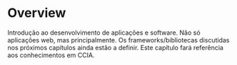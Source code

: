 # Overview

Introdução ao desenvolvimento de aplicações e software. Nâo só aplicações web, mas principalmente. Os frameworks/bibliotecas discutidas nos próximos capítulos ainda estão a definir. Este capítulo fará referência aos conhecimentos em CCIA.
